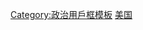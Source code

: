 {{Userbox
  |id= [[File:Flag_of_Alaska.svg|70x50px]]
  |id-c= #D8E2EF
  |info= 这个用戶支持'''[[阿拉斯加独立党|阿拉斯加独立]]'''。
  |info-c= #D8E2EF
  |info-s= 11
  |border-c= black
  |usercategory  = 支持阿拉斯加独立的维基人
}}
<noinclude>
[[Category:政治用戶框模板]]
[[Category:支持区域独立或拆分的维基人用户框模板|美国]]
</noinclude>